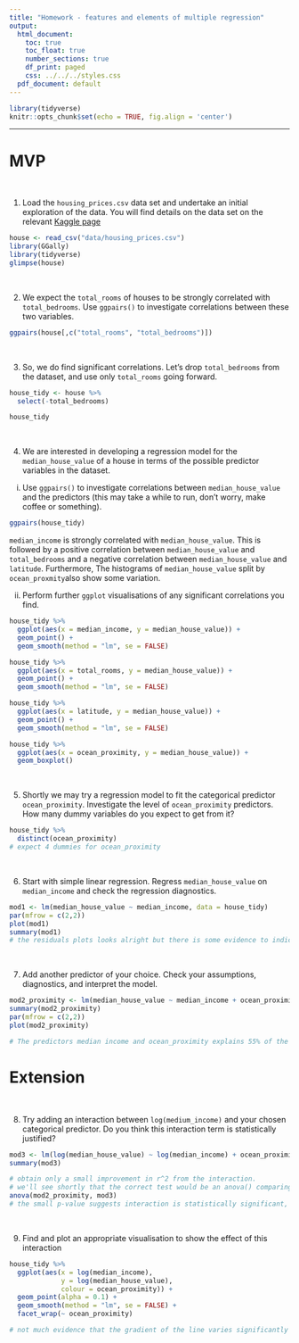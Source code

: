 ```yaml
---
title: "Homework - features and elements of multiple regression"
output:
  html_document:
    toc: true
    toc_float: true
    number_sections: true
    df_print: paged
    css: ../../../styles.css
  pdf_document: default
---
```


```r
library(tidyverse)
knitr::opts_chunk$set(echo = TRUE, fig.align = 'center')
```

<hr>

# MVP

<br>

1. Load the `housing_prices.csv` data set and undertake an initial exploration of the data. You will find details on the data set on the relevant [Kaggle page](https://www.kaggle.com/camnugent/california-housing-prices)

```r
house <- read_csv("data/housing_prices.csv")
library(GGally)
library(tidyverse)
glimpse(house)
```

<br>

2. We expect the `total_rooms` of houses to be strongly correlated with `total_bedrooms`. Use `ggpairs()` to investigate correlations between these two variables.

```r
ggpairs(house[,c("total_rooms", "total_bedrooms")])
```

<br> 

3. So, we do find significant correlations. Let's drop `total_bedrooms` from the dataset, and use only `total_rooms` going forward.

```r
house_tidy <- house %>%
  select(-total_bedrooms)

house_tidy
```

<br>

4. We are interested in developing a regression model for the `median_house_value` of a house in terms of the possible predictor variables in the dataset. 

  i. Use `ggpairs()` to investigate correlations between `median_house_value` and the predictors (this may take a while to run, don't worry, make coffee or something).

```r
ggpairs(house_tidy)
```

`median_income` is strongly correlated with `median_house_value`. This is followed by a positive correlation between `median_house_value` and `total_bedrooms` and a negative correlation between `median_house_value` and `latitude`.  Furthermore, The histograms of `median_house_value` split by `ocean_proxmity`also show some variation.

  ii. Perform further `ggplot` visualisations of any significant correlations you find.

```r
house_tidy %>%
  ggplot(aes(x = median_income, y = median_house_value)) +
  geom_point() +
  geom_smooth(method = "lm", se = FALSE)
```
```r
house_tidy %>%
  ggplot(aes(x = total_rooms, y = median_house_value)) +
  geom_point() +
  geom_smooth(method = "lm", se = FALSE)
```

```r
house_tidy %>%
  ggplot(aes(x = latitude, y = median_house_value)) +
  geom_point() +
  geom_smooth(method = "lm", se = FALSE)
```

```r
house_tidy %>%
  ggplot(aes(x = ocean_proximity, y = median_house_value)) +
  geom_boxplot()
```

<br>

5. Shortly we may try a regression model to fit the categorical predictor `ocean_proximity`. Investigate the level of `ocean_proximity` predictors. How many dummy variables do you expect to get from it?
    
```r
house_tidy %>% 
  distinct(ocean_proximity)
# expect 4 dummies for ocean_proximity
```

<br>
 
6. Start with simple linear regression. Regress `median_house_value` on `median_income` and check the regression diagnostics.

    
```r
mod1 <- lm(median_house_value ~ median_income, data = house_tidy)
par(mfrow = c(2,2))
plot(mod1)
summary(mod1)
# the residuals plots looks alright but there is some evidence to indicate skewness.
```
    
<br> 

7. Add another predictor of your choice. Check your assumptions, diagnostics, and interpret the model.

```r

mod2_proximity <- lm(median_house_value ~ median_income + ocean_proximity, data = house_tidy)
summary(mod2_proximity)
par(mfrow = c(2,2))
plot(mod2_proximity)

# The predictors median income and ocean_proximity explains 55% of the variation in our dataset. In addition, these predictors are also significant. For every increase in median income by 35,118, the median house price increases by 83,581.2 if all other predictors remain the same. If the house is on an island, the median house prices increases by 200,480.2 if all other predictors remain the same.

```



# Extension
    
<br>

8. Try adding an interaction between `log(medium_income)` and your chosen categorical predictor. Do you think this interaction term is statistically justified?

    
```r
mod3 <- lm(log(median_house_value) ~ log(median_income) + ocean_proximity + log(median_income):ocean_proximity, data = house_tidy)
summary(mod3)

# obtain only a small improvement in r^2 from the interaction. 
# we'll see shortly that the correct test would be an anova() comparing both models
anova(mod2_proximity, mod3)
# the small p-value suggests interaction is statistically significant, but the effect is small.
```

<br>

9. Find and plot an appropriate visualisation to show the effect of this interaction
    
```r
house_tidy %>%
  ggplot(aes(x = log(median_income),
             y = log(median_house_value), 
             colour = ocean_proximity)) +
  geom_point(alpha = 0.1) +
  geom_smooth(method = "lm", se = FALSE) +
  facet_wrap(~ ocean_proximity)

# not much evidence that the gradient of the line varies significantly with ocean_proximity. Island so a change in the gradient however, there is not enough data points to make any conclusions.
```

